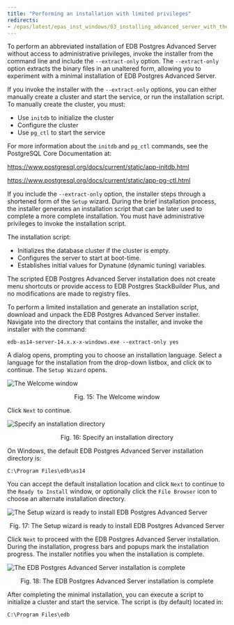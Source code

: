 ```yaml
---
title: "Performing an installation with limited privileges"
redirects:
- /epas/latest/epas_inst_windows/03_installing_advanced_server_with_the_interactive_installer/02_invoking_the_graphical_installer_from_the_command_line/02_performing_an_installation_with_limited_privileges/
---
```


<div id="performing_an_installation_with_limited_privileges" class="registered_link"></div>

To perform an abbreviated installation of EDB Postgres Advanced Server without access to administrative privileges, invoke the installer from the command line and include the `--extract-only` option. The `--extract-only` option extracts the binary files in an unaltered form, allowing you to experiment with a minimal installation of EDB Postgres Advanced Server.

If you invoke the installer with the `--extract-only` options, you can either manually create a cluster and start the service, or run the installation script. To manually create the cluster, you must:

-   Use `initdb` to initialize the cluster
-   Configure the cluster
-   Use `pg_ctl` to start the service

For more information about the `initdb` and `pg_ctl` commands, see the PostgreSQL Core Documentation at:

<https://www.postgresql.org/docs/current/static/app-initdb.html>

<https://www.postgresql.org/docs/current/static/app-pg-ctl.html>

If you include the `--extract-only` option, the installer steps through a shortened form of the `Setup` wizard. During the brief installation process, the installer generates an installation script that can be later used to complete a more complete installation. You must have administrative privileges to invoke the installation script.

The installation script:

-   Initializes the database cluster if the cluster is empty.
-   Configures the server to start at boot-time.
-   Establishes initial values for Dynatune (dynamic tuning) variables.

The scripted EDB Postgres Advanced Server installation does not create menu shortcuts or provide access to EDB Postgres StackBuilder Plus, and no modifications are made to registry files.

To perform a limited installation and generate an installation script, download and unpack the EDB Postgres Advanced Server installer. Navigate into the directory that contains the installer, and invoke the installer with the command:

```text
edb-as14-server-14.x.x-x-windows.exe --extract-only yes
```

A dialog opens, prompting you to choose an installation language. Select a language for the installation from the drop-down listbox, and click `OK` to continue. The `Setup Wizard` opens.

![The Welcome window](../../images/advanced_server_installer_welcome.png)

<div style="text-align: center"> Fig. 15: The Welcome window </div>

Click `Next` to continue.

![Specify an installation directory](../../images/installation_directory.png)

<div style="text-align: center"> Fig. 16: Specify an installation directory </div>

On Windows, the default EDB Postgres Advanced Server installation directory is:

```text
C:\Program Files\edb\as14
```

You can accept the default installation location and click `Next` to continue to the `Ready to Install` window, or optionally click the `File Browser` icon to choose an alternate installation directory.

![The Setup wizard is ready to install EDB Postgres Advanced Server](../../images/ready_to_install.png)

<div style="text-align: center"> Fig. 17: The Setup wizard is ready to install EDB Postgres Advanced Server </div>

Click `Next` to proceed with the EDB Postgres Advanced Server installation. During the installation, progress bars and popups mark the installation progress. The installer notifies you when the installation is complete.

![The EDB Postgres Advanced Server installation is complete](../../images/advanced_server_installation_completion.png)

<div style="text-align: center"> Fig. 18: The EDB Postgres Advanced Server installation is complete </div>

After completing the minimal installation, you can execute a script to initialize a cluster and start the service. The script is (by default) located in:

```text
C:\Program Files\edb
```

